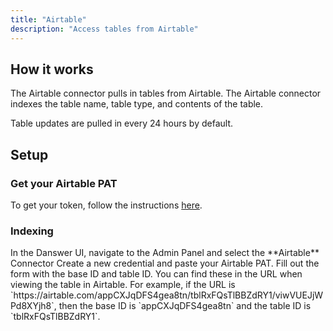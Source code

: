 ```yaml
---
title: "Airtable"
description: "Access tables from Airtable"
---
```


## How it works

The Airtable connector pulls in tables from Airtable. The Airtable connector indexes the table name, table type,
and contents of the table.

Table updates are pulled in every 24 hours by default.

## Setup

### Get your Airtable PAT

To get your token, follow the instructions [here](https://airtable.com/developers/web/guides/personal-access-tokens).

### Indexing

<Steps>
  <Step title="Open Airtable connector">
    In the Danswer UI, navigate to the Admin Panel and select the **Airtable** Connector
  </Step>

  <Step title="Create credential">
    Create a new credential and paste your Airtable PAT.
  </Step>

  <Step title="Enter base and table IDs">
    Fill out the form with the base ID and table ID. You can find these in the URL when viewing the table in Airtable.
    For example, if the URL is `https://airtable.com/appCXJqDFS4gea8tn/tblRxFQsTlBBZdRY1/viwVUEJjWPd8XYjh8`,
    then the base ID is `appCXJqDFS4gea8tn` and the table ID is `tblRxFQsTlBBZdRY1`.
  </Step>
</Steps>
